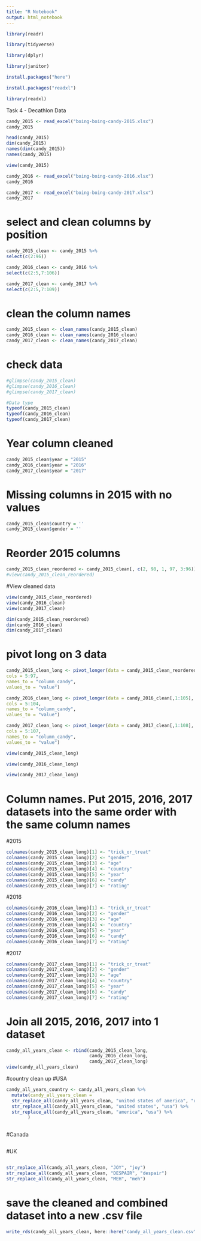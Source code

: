 ```yaml
---
title: "R Notebook"
output: html_notebook
---
```


```r
library(readr)
```

```r
library(tidyverse)
```

```r
library(dplyr)
```

```r
library(janitor)
```


```r
install.packages("here")
```

```r
install.packages("readxl")
```

```r
library(readxl)
```


Task 4 - Decathlon Data
```r
candy_2015 <- read_excel("boing-boing-candy-2015.xlsx")
candy_2015

```

```r
head(candy_2015)
dim(candy_2015)
names(dim(candy_2015))
names(candy_2015)
```

```r
view(candy_2015)
```


```r
candy_2016 <- read_excel("boing-boing-candy-2016.xlsx")
candy_2016
```

```r
candy_2017 <- read_excel("boing-boing-candy-2017.xlsx")
candy_2017
```

# select and clean columns by position
```r
candy_2015_clean <- candy_2015 %>%
select(c(2:96))

```

```r
candy_2016_clean <- candy_2016 %>%
select(c(2:5,7:106))
```

```r
candy_2017_clean <- candy_2017 %>%
select(c(2:5,7:109))
```

# clean the column names
```r
candy_2015_clean <- clean_names(candy_2015_clean)
candy_2016_clean <- clean_names(candy_2016_clean)
candy_2017_clean <- clean_names(candy_2017_clean)

```

# check data
```r
#glimpse(candy_2015_clean)
#glimpse(candy_2016_clean)
#glimpse(candy_2017_clean)

#Data type
typeof(candy_2015_clean)
typeof(candy_2016_clean)
typeof(candy_2017_clean)


```

# Year column cleaned
```r
candy_2015_clean$year = "2015"
candy_2016_clean$year = "2016"
candy_2017_clean$year = "2017"

```

# Missing columns in 2015 with no values 
```r
candy_2015_clean$country = ''
candy_2015_clean$gender = ''

```

# Reorder 2015 columns
```r
candy_2015_clean_reordered <- candy_2015_clean[, c(2, 98, 1, 97, 3:96)]
#view(candy_2015_clean_reordered)
```

#View cleaned data
```r
view(candy_2015_clean_reordered)
view(candy_2016_clean)
view(candy_2017_clean)

```


```r
dim(candy_2015_clean_reordered)
dim(candy_2016_clean)
dim(candy_2017_clean)

```

# pivot long on 3 data
```r
candy_2015_clean_long <- pivot_longer(data = candy_2015_clean_reordered[,1:98],
cols = 5:97,
names_to = "column_candy",
values_to = "value")

```

```r
candy_2016_clean_long <- pivot_longer(data = candy_2016_clean[,1:105],
cols = 5:104,
names_to = "column_candy",
values_to = "value")


```

```r
candy_2017_clean_long <- pivot_longer(data = candy_2017_clean[,1:108],
cols = 5:107,
names_to = "column_candy",
values_to = "value")

```

```r
view(candy_2015_clean_long)
```

```r
view(candy_2016_clean_long)
```

```r
view(candy_2017_clean_long)

```


# Column names. Put 2015, 2016, 2017  datasets into the same order with the same column names
#2015
```r
colnames(candy_2015_clean_long)[1] <- "trick_or_treat"
colnames(candy_2015_clean_long)[2] <- "gender"
colnames(candy_2015_clean_long)[3] <- "age"
colnames(candy_2015_clean_long)[4] <- "country"
colnames(candy_2015_clean_long)[5] <- "year"
colnames(candy_2015_clean_long)[6] <- "candy"
colnames(candy_2015_clean_long)[7] <- "rating"

```

#2016
```r
colnames(candy_2016_clean_long)[1] <- "trick_or_treat"
colnames(candy_2016_clean_long)[2] <- "gender"
colnames(candy_2016_clean_long)[3] <- "age"
colnames(candy_2016_clean_long)[4] <- "country"
colnames(candy_2016_clean_long)[5] <- "year"
colnames(candy_2016_clean_long)[6] <- "candy"
colnames(candy_2016_clean_long)[7] <- "rating"
```

#2017
```r
colnames(candy_2017_clean_long)[1] <- "trick_or_treat"
colnames(candy_2017_clean_long)[2] <- "gender"
colnames(candy_2017_clean_long)[3] <- "age"
colnames(candy_2017_clean_long)[4] <- "country"
colnames(candy_2017_clean_long)[5] <- "year"
colnames(candy_2017_clean_long)[6] <- "candy"
colnames(candy_2017_clean_long)[7] <- "rating"
```


# Join all 2015, 2016, 2017 into 1 dataset

```r
candy_all_years_clean <- rbind(candy_2015_clean_long,
                               candy_2016_clean_long,
                               candy_2017_clean_long)
view(candy_all_years_clean)
```


#country clean up
#USA
```r
candy_all_years_country <- candy_all_years_clean %>%
  mutate(candy_all_years_clean =
  str_replace_all(candy_all_years_clean, "united states of america", "usa") %>%
  str_replace_all(candy_all_years_clean, "united states", "usa") %>% 
  str_replace_all(candy_all_years_clean, "america", "usa") %>%
        )
  

```

#Canada
```r


```

#UK
```r


```


```r
str_replace_all(candy_all_years_clean, "JOY", "joy")
str_replace_all(candy_all_years_clean, "DESPAIR", "despair")
str_replace_all(candy_all_years_clean, "MEH", "meh")
```


# save the cleaned and combined dataset into a new .csv file 
```r
write_rds(candy_all_years_clean, here::here("candy_all_years_clean.csv"))
```














